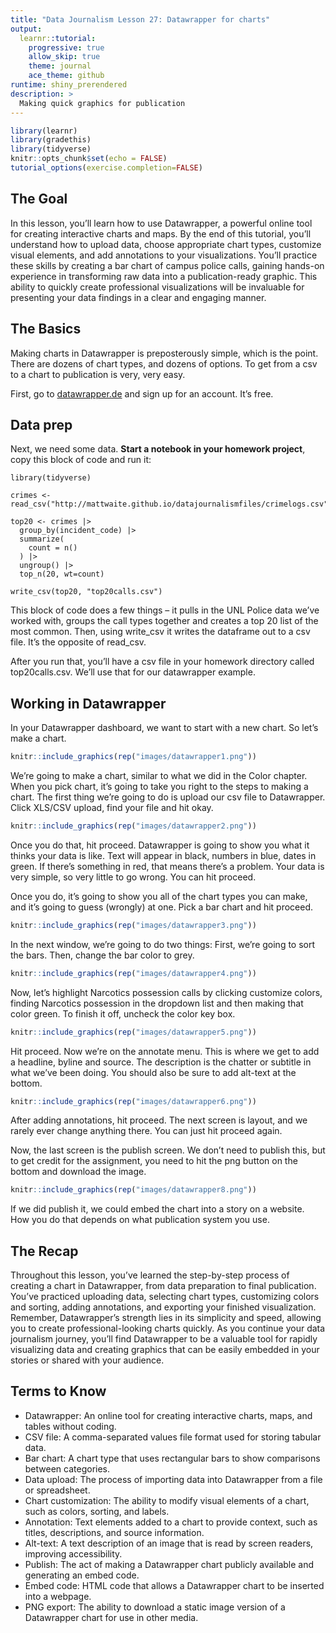 ```yaml
---
title: "Data Journalism Lesson 27: Datawrapper for charts"
output: 
  learnr::tutorial:
    progressive: true
    allow_skip: true
    theme: journal
    ace_theme: github
runtime: shiny_prerendered
description: >
  Making quick graphics for publication
---
```

```r
library(learnr)
library(gradethis)
library(tidyverse)
knitr::opts_chunk$set(echo = FALSE)
tutorial_options(exercise.completion=FALSE)
```

## The Goal

In this lesson, you'll learn how to use Datawrapper, a powerful online tool for creating interactive charts and maps. By the end of this tutorial, you'll understand how to upload data, choose appropriate chart types, customize visual elements, and add annotations to your visualizations. You'll practice these skills by creating a bar chart of campus police calls, gaining hands-on experience in transforming raw data into a publication-ready graphic. This ability to quickly create professional visualizations will be invaluable for presenting your data findings in a clear and engaging manner.

## The Basics

Making charts in Datawrapper is preposterously simple, which is the point. There are dozens of chart types, and dozens of options. To get from a csv to a chart to publication is very, very easy.

First, go to [datawrapper.de](https://www.datawrapper.de/) and sign up for an account. It’s free.

## Data prep

Next, we need some data. **Start a notebook in your homework project**, copy this block of code and run it: 

```
library(tidyverse)

crimes <- read_csv("http://mattwaite.github.io/datajournalismfiles/crimelogs.csv")

top20 <- crimes |> 
  group_by(incident_code) |>
  summarize(
    count = n()
  ) |>
  ungroup() |>
  top_n(20, wt=count)

write_csv(top20, "top20calls.csv")
```

This block of code does a few things -- it pulls in the UNL Police data we've worked with, groups the call types together and creates a top 20 list of the most common. Then, using write_csv it writes the dataframe out to a csv file. It's the opposite of read_csv. 

After you run that, you'll have a csv file in your homework directory called top20calls.csv. We'll use that for our datawrapper example. 

## Working in Datawrapper

In your Datawrapper dashboard, we want to start with a new chart. So let's make a chart.

```r
knitr::include_graphics(rep("images/datawrapper1.png"))
```

We're going to make a chart, similar to what we did in the Color chapter. When you pick chart, it's going to take you right to the steps to making a chart. The first thing we're going to do is upload our csv file to Datawrapper. Click XLS/CSV upload, find your file and hit okay.

```r
knitr::include_graphics(rep("images/datawrapper2.png"))
```

Once you do that, hit proceed. Datawrapper is going to show you what it thinks your data is like. Text will appear in black, numbers in blue, dates in green. If there's something in red, that means there's a problem. Your data is very simple, so very little to go wrong. You can hit proceed.

Once you do, it's going to show you all of the chart types you can make, and it's going to guess (wrongly) at one. Pick a bar chart and hit proceed.

```r
knitr::include_graphics(rep("images/datawrapper3.png"))
```

In the next window, we're going to do two things: First, we're going to sort the bars. Then, change the bar color to grey. 

```r
knitr::include_graphics(rep("images/datawrapper4.png"))
```

Now, let's highlight Narcotics possession calls by clicking customize colors, finding Narcotics possession in the dropdown list and then making that color green. To finish it off, uncheck the color key box. 

```r
knitr::include_graphics(rep("images/datawrapper5.png"))
```

Hit proceed. Now we're on the annotate menu. This is where we get to add a headline, byline and source. The description is the chatter or subtitle in what we've been doing. You should also be sure to add alt-text at the bottom.  

```r
knitr::include_graphics(rep("images/datawrapper6.png"))
```

After adding annotations, hit proceed. The next screen is layout, and we rarely ever change anything there. You can just hit proceed again. 

Now, the last screen is the publish screen. We don't need to publish this, but to get credit for the assignment, you need to hit the png button on the bottom and download the image. 

```r
knitr::include_graphics(rep("images/datawrapper8.png"))
```

If we did publish it, we could embed the chart into a story on a website. How you do that depends on what publication system you use. 

## The Recap

Throughout this lesson, you've learned the step-by-step process of creating a chart in Datawrapper, from data preparation to final publication. You've practiced uploading data, selecting chart types, customizing colors and sorting, adding annotations, and exporting your finished visualization. Remember, Datawrapper's strength lies in its simplicity and speed, allowing you to create professional-looking charts quickly. As you continue your data journalism journey, you'll find Datawrapper to be a valuable tool for rapidly visualizing data and creating graphics that can be easily embedded in your stories or shared with your audience.

## Terms to Know

- Datawrapper: An online tool for creating interactive charts, maps, and tables without coding.
- CSV file: A comma-separated values file format used for storing tabular data.
- Bar chart: A chart type that uses rectangular bars to show comparisons between categories.
- Data upload: The process of importing data into Datawrapper from a file or spreadsheet.
- Chart customization: The ability to modify visual elements of a chart, such as colors, sorting, and labels.
- Annotation: Text elements added to a chart to provide context, such as titles, descriptions, and source information.
- Alt-text: A text description of an image that is read by screen readers, improving accessibility.
- Publish: The act of making a Datawrapper chart publicly available and generating an embed code.
- Embed code: HTML code that allows a Datawrapper chart to be inserted into a webpage.
- PNG export: The ability to download a static image version of a Datawrapper chart for use in other media.
